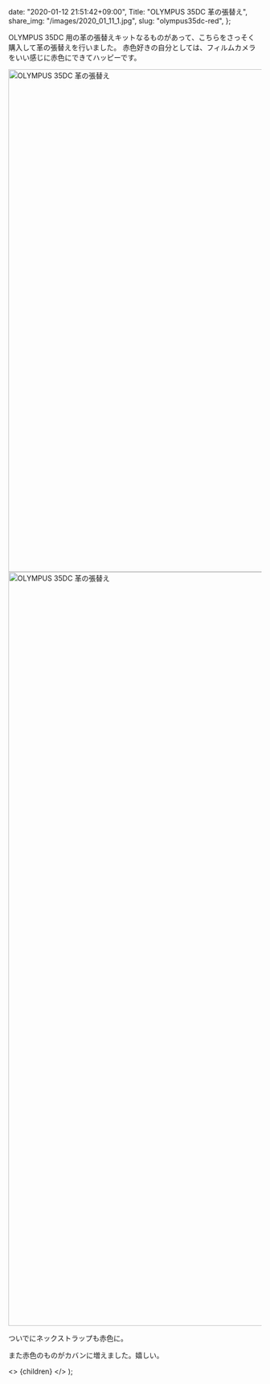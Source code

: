 
  date: "2020-01-12 21:51:42+09:00",
  Title: "OLYMPUS 35DC 革の張替え",
  share_img: "/images/2020_01_11_1.jpg",
  slug: "olympus35dc-red",
};

OLYMPUS 35DC 用の革の張替えキットなるものがあって、こちらをさっそく購入して革の張替えを行いました。
赤色好きの自分としては、フィルムカメラをいい感じに赤色にできてハッピーです。

<img src="/images/2020_01_11_1.jpg" alt="OLYMPUS 35DC 革の張替え" width="1500" height="1000" />
<img src="/images/2020_01_11_2.jpg" alt="OLYMPUS 35DC 革の張替え" width="1000" height="1500" />

ついでにネックストラップも赤色に。

また赤色のものがカバンに増えました。嬉しい。

  <>
    <Head>
      <title>{meta.Title} | 異郷好実</title>
    </Head>
    <PostLayout meta={meta}>{children}</PostLayout>
  </>
);
